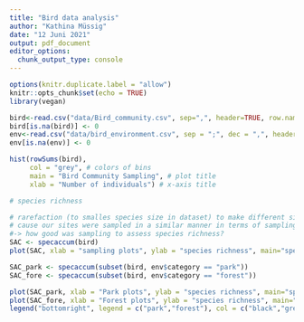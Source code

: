 ```yaml
---
title: "Bird data analysis"
author: "Kathina Müssig"
date: "12 Juni 2021"
output: pdf_document
editor_options:
  chunk_output_type: console
---
```


```r
options(knitr.duplicate.label = "allow")
knitr::opts_chunk$set(echo = TRUE)
library(vegan)
```

```r
bird<-read.csv("data/Bird_community.csv", sep=",", header=TRUE, row.names = 1)
bird[is.na(bird)] <- 0
env<-read.csv("data/bird_environment.csv", sep = ";", dec = ",", header = TRUE)
env[is.na(env)] <- 0

hist(rowSums(bird),
     col = "grey", # colors of bins
     main = "Bird Community Sampling", # plot title
     xlab = "Number of individuals") # x-axis title
```

```r
# species richness

# rarefaction (to smalles species size in dataset) to make different sites comparable
# cause our sites were sampled in a similar manner in terms of sampling intensity we don't have to create rarefaction curves but species-accumulation-curve 
#-> how good was sampling to assess species richness? 
SAC <- specaccum(bird)
plot(SAC, xlab = "sampling plots", ylab = "species richness", main="species accumulation curve")

SAC_park <- specaccum(subset(bird, env$category == "park"))
SAC_fore <- specaccum(subset(bird, env$category == "forest"))

plot(SAC_park, xlab = "Park plots", ylab = "species richness", main="species accumulation curve")
plot(SAC_fore, xlab = "Forest plots", ylab = "species richness", main="species accumulation curve", col="green", add = T)
legend("bottomright", legend = c("park","forest"), col = c("black","green"),lwd=1, bty = "n")
```

